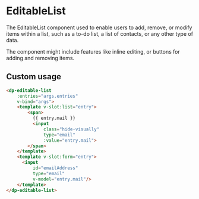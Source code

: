 
<Meta
    title="Components/EditableList"
    component={DpEditableList}
/>

# EditableList

The EditableList component used to enable users to add, remove, or modify items within a list,
such as a to-do list, a list of contacts, or any other type of data.

The component might include features like inline editing, or buttons for adding and removing items.

## Custom usage

```html
<dp-editable-list
    :entries="args.entries"
    v-bind="args">
    <template v-slot:list="entry">
        <span>
          {{ entry.mail }}
          <input
              class="hide-visually"
              type="email"
              :value="entry.mail">
        </span>
    </template>
    <template v-slot:form="entry">
      <input
          id="emailAddress"
          type="email"
          v-model="entry.mail"/>
    </template>
</dp-editable-list>
```
